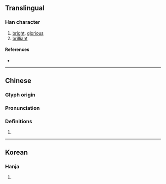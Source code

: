 {{character info/new}}
==Translingual==

===Han character===
{{Han char|rn=72|rad=日|as=05|sn=9|four=60227|canj=AMOB|ids=⿱日丙}}

# [[bright]], [[glorious]]
# [[brilliant]]

====References====
* {{Han ref|kx=0494.180|dkj=13836|hdz=21499.040|uh=663A|ud=26170|bh=CEF4|bd=52980}}

----

==Chinese==
{{zh-forms}}

===Glyph origin===
{{Han etym}}

===Pronunciation===
{{zh-pron
|m=bǐng
|c=bing2
|mc=
|oc=y
|ma=
|cat=a
}}

===Definitions===
{{zh-hanzi}}

# {{rfdef|lang=zh}}

----

==Korean==

===Hanja===
{{ko-hanja|hangeul=병|eumhun=|rv=byeong|mr=pyŏng|y=pyeng}}

# {{defn|lang=ko|sort=日05}}